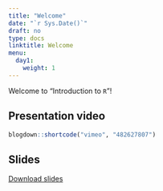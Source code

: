 ---
title: "Welcome"
date: "`r Sys.Date()`"
draft: no
type: docs
linktitle: Welcome
menu:
  day1:
    weight: 1
---

Welcome to "Introduction to `R`"! 

## Presentation video

```{r, echo=F}
blogdown::shortcode("vimeo", "482627807")
```

## Slides

[Download slides](../../../Course_Modularization/Intro to R/Slides/00_welcome_slides.pptx)



